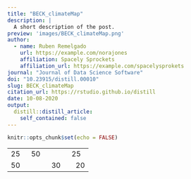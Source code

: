 ```yaml
---
title: "BECK_climateMap"
description: |
  A short description of the post.
preview: 'images/BECK_climateMap.png'
author:
  - name: Ruben Remelgado
    url: https://example.com/norajones
    affiliation: Spacely Sprockets
    affiliation_url: https://example.com/spacelysprokets
journal: "Journal of Data Science Software"
doi: "10.23915/distill.00010"
slug: BECK_climateMap
citation_url: https://rstudio.github.io/distill
date: 10-08-2020
output:
  distill::distill_article:
    self_contained: false
---
```


```r
knitr::opts_chunk$set(echo = FALSE)
```

<table width="100%" cellspacing="0" cellpadding="0">
    <colgroup>
        <col width="25%">
        <col width="25%">
        <col width="25%">
        <col width="5%">
        <col width="20%">
    </colgroup>
    <tr>
        <td>25</td>
        <td colspan="2">50</td>
        <td colspan="2">25</td>     
    </tr>
    <tr>
        <td colspan="2">50</td>
        <td colspan="2">30</td>
        <td>20</td>
    </tr>
</table>

